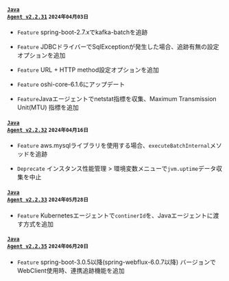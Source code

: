 #### <code class='changelog-service'><a href="../release-notes/java/java-2_2_31">Java Agent v2.2.31</a></code> <code class='changelog-date'>2024年04月03日</code>

- <code class="Feature">Feature</code> spring-boot-2.7.xでkafka-batchを追跡

- <code class="Feature">Feature</code> JDBCドライバーでSqlExceptionが発生した場合、追跡有無の設定オプションを追加

- <code class="Feature">Feature</code> URL + HTTP method設定オプションを追加

- <code class="Feature">Feature</code> oshi-core-6.1.6にアップデート

- <code class="Feature">Feature</code>Javaエージェントでnetstat指標を収集、Maximum Transmission Unit(MTU) 指標を追加

#### <code class='changelog-service'><a href="../release-notes/java/java-2_2_32">Java Agent v2.2.32</a></code> <code class='changelog-date'>2024年04月16日</code>

- <code class="Feature">Feature</code> aws.mysqlライブラリを使用する場合、<code>executeBatchInternal</code>メソッドを追跡

- <code class="Deprecate">Deprecate</code> <span class="uitext">インスタンス性能管理</span> &gt; <span class="uitext">環境変数</span>メニューで<code>jvm.uptime</code>データ収集を中止

#### <code class='changelog-service'><a href="../release-notes/java/java-2_2_33">Java Agent v2.2.33</a></code> <code class='changelog-date'>2024年05月28日</code>

- <code class="Feature">Feature</code> Kubernetesエージェントで<code>continerId</code>を、Javaエージェントに渡す方式を追加

#### <code class='changelog-service'><a href="../release-notes/java/java-2_2_35">Java Agent v2.2.35</a></code> <code class='changelog-date'>2024年06月20日</code>

- <code class="Feature">Feature</code> spring-boot-3.0.5以降(spring-webflux-6.0.7以降) バージョンでWebClient使用時、連携追跡機能を追加
